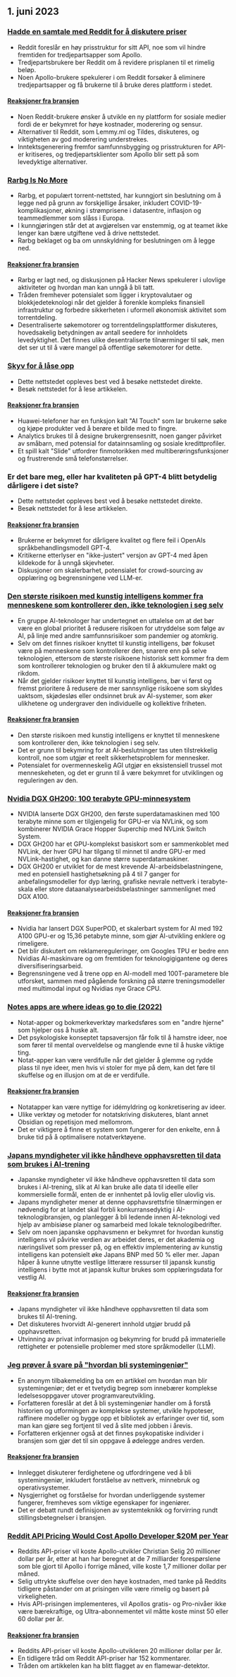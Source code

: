 

<CallToAction />

<Steps>

## 1. juni 2023

### [Hadde en samtale med Reddit for å diskutere priser](https://old.reddit.com/r/apolloapp/comments/13ws4w3/had_a_call_with_reddit_to_discuss_pricing_bad/)

- Reddit foreslår en høy prisstruktur for sitt API, noe som vil hindre fremtiden for tredjepartsapper som Apollo.
- Tredjepartsbrukere ber Reddit om å revidere prisplanen til et rimelig beløp.
- Noen Apollo-brukere spekulerer i om Reddit forsøker å eliminere tredjepartsapper og få brukerne til å bruke deres plattform i stedet.

#### [Reaksjoner fra bransjen](http://news.ycombinator.com/item?id=36141083)

- Noen Reddit-brukere ønsker å utvikle en ny plattform for sosiale medier fordi de er bekymret for høye kostnader, moderering og sensur.
- Alternativer til Reddit, som Lemmy.ml og Tildes, diskuteres, og viktigheten av god moderering understrekes.
- Inntektsgenerering fremfor samfunnsbygging og prisstrukturen for API-er kritiseres, og tredjepartsklienter som Apollo blir sett på som levedyktige alternativer.

### [Rarbg Is No More](https://web.archive.org/web/20230531105653/https://rarbg.to/index80.php)

- Rarbg, et populært torrent-nettsted, har kunngjort sin beslutning om å legge ned på grunn av forskjellige årsaker, inkludert COVID-19-komplikasjoner, økning i strømprisene i datasentre, inflasjon og teammedlemmer som slåss i Europa.
- I kunngjøringen står det at avgjørelsen var enstemmig, og at teamet ikke lenger kan bære utgiftene ved å drive nettstedet.
- Rarbg beklaget og ba om unnskyldning for beslutningen om å legge ned.

#### [Reaksjoner fra bransjen](http://news.ycombinator.com/item?id=36136819)

- Rarbg er lagt ned, og diskusjonen på Hacker News spekulerer i ulovlige aktiviteter og hvordan man kan unngå å bli tatt.
- Tråden fremhever potensialet som ligger i kryptovalutaer og blokkjedeteknologi når det gjelder å forenkle kompleks finansiell infrastruktur og forbedre sikkerheten i uformell økonomisk aktivitet som torrentdeling.
- Desentraliserte søkemotorer og torrentdelingsplattformer diskuteres, hovedsakelig betydningen av antall seedere for innholdets levedyktighet. Det finnes ulike desentraliserte tilnærminger til søk, men det ser ut til å være mangel på offentlige søkemotorer for dette.

### [Skyv for å låse opp](https://cs.uwaterloo.ca/~csk/slide/)

- Dette nettstedet oppleves best ved å besøke nettstedet direkte.
- Besøk nettstedet for å lese artikkelen.

#### [Reaksjoner fra bransjen](http://news.ycombinator.com/item?id=36138304)

- Huawei-telefoner har en funksjon kalt "AI Touch" som lar brukerne søke og kjøpe produkter ved å berøre et bilde med to fingre.
- Analytics brukes til å designe brukergrensesnitt, noen ganger påvirket av småbarn, med potensial for datainnsamling og sosiale kredittprofiler.
- Et spill kalt "Slide" utfordrer finmotorikken med multiberøringsfunksjoner og frustrerende små telefonstørrelser.

### Er det bare meg, eller har kvaliteten på GPT-4 blitt betydelig dårligere i det siste?

- Dette nettstedet oppleves best ved å besøke nettstedet direkte.
- Besøk nettstedet for å lese artikkelen.

#### [Reaksjoner fra bransjen](http://news.ycombinator.com/item?id=36134249)

- Brukerne er bekymret for dårligere kvalitet og flere feil i OpenAIs språkbehandlingsmodell GPT-4.
- Kritikerne etterlyser en "ikke-justert" versjon av GPT-4 med åpen kildekode for å unngå skjevheter.
- Diskusjoner om skalerbarhet, potensialet for crowd-sourcing av opplæring og begrensningene ved LLM-er.

### [Den største risikoen med kunstig intelligens kommer fra menneskene som kontrollerer den, ikke teknologien i seg selv](https://aisnakeoil.substack.com/p/is-avoiding-extinction-from-ai-really)

- En gruppe AI-teknologer har undertegnet en uttalelse om at det bør være en global prioritet å redusere risikoen for utryddelse som følge av AI, på linje med andre samfunnsrisikoer som pandemier og atomkrig.
- Selv om det finnes risikoer knyttet til kunstig intelligens, bør fokuset være på menneskene som kontrollerer den, snarere enn på selve teknologien, ettersom de største risikoene historisk sett kommer fra dem som kontrollerer teknologien og bruker den til å akkumulere makt og rikdom.
- Når det gjelder risikoer knyttet til kunstig intelligens, bør vi først og fremst prioritere å redusere de mer sannsynlige risikoene som skyldes uaktsom, skjødesløs eller ondsinnet bruk av AI-systemer, som øker ulikhetene og undergraver den individuelle og kollektive friheten.

#### [Reaksjoner fra bransjen](http://news.ycombinator.com/item?id=36139852)

- Den største risikoen med kunstig intelligens er knyttet til menneskene som kontrollerer den, ikke teknologien i seg selv.
- Det er grunn til bekymring for at AI-beslutninger tas uten tilstrekkelig kontroll, noe som utgjør et reelt sikkerhetsproblem for mennesker.
- Potensialet for overmenneskelig AGI utgjør en eksistensiell trussel mot menneskeheten, og det er grunn til å være bekymret for utviklingen og reguleringen av den.

### [Nvidia DGX GH200: 100 terabyte GPU-minnesystem](https://developer.nvidia.com/blog/announcing-nvidia-dgx-gh200-first-100-terabyte-gpu-memory-system/)

- NVIDIA lanserte DGX GH200, den første superdatamaskinen med 100 terabyte minne som er tilgjengelig for GPU-er via NVLink, og som kombinerer NVIDIA Grace Hopper Superchip med NVLink Switch System.
- DGX GH200 har et GPU-komplekst basiskort som er sammenkoblet med NVLink, der hver GPU har tilgang til minnet til andre GPU-er med NVLink-hastighet, og kan danne større superdatamaskiner.
- DGX GH200 er utviklet for de mest krevende AI-arbeidsbelastningene, med en potensiell hastighetsøkning på 4 til 7 ganger for anbefalingsmodeller for dyp læring, grafiske nevrale nettverk i terabyte-skala eller store dataanalysearbeidsbelastninger sammenlignet med DGX A100.

#### [Reaksjoner fra bransjen](http://news.ycombinator.com/item?id=36133226)

- Nvidia har lansert DGX SuperPOD, et skalerbart system for AI med 192 A100 GPU-er og 15,36 petabyte minne, som gjør AI-utvikling enklere og rimeligere.
- Det blir diskutert om reklamereguleringer, om Googles TPU er bedre enn Nvidias AI-maskinvare og om fremtiden for teknologigigantene og deres diversifiseringsarbeid.
- Begrensningene ved å trene opp en AI-modell med 100T-parametere ble utforsket, sammen med pågående forskning på større treningsmodeller med multimodal input og Nvidias nye Grace CPU.

### [Notes apps are where ideas go to die (2022)](https://www.reproof.app/blog/notes-apps-help-us-forget)

- Notat-apper og bokmerkeverktøy markedsføres som en "andre hjerne" som hjelper oss å huske alt.
- Det psykologiske konseptet tapsaversjon får folk til å hamstre ideer, noe som fører til mental overveldelse og manglende evne til å huske viktige ting.
- Notat-apper kan være verdifulle når det gjelder å glemme og rydde plass til nye ideer, men hvis vi stoler for mye på dem, kan det føre til skuffelse og en illusjon om at de er verdifulle.

#### [Reaksjoner fra bransjen](http://news.ycombinator.com/item?id=36136179)

- Notatapper kan være nyttige for idémyldring og konkretisering av ideer.
- Ulike verktøy og metoder for notatskriving diskuteres, blant annet Obsidian og repetisjon med mellomrom.
- Det er viktigere å finne et system som fungerer for den enkelte, enn å bruke tid på å optimalisere notatverktøyene.

### [Japans myndigheter vil ikke håndheve opphavsretten til data som brukes i AI-trening](https://technomancers.ai/japan-goes-all-in-copyright-doesnt-apply-to-ai-training/)

- Japanske myndigheter vil ikke håndheve opphavsretten til data som brukes i AI-trening, slik at AI kan bruke alle data til ideelle eller kommersielle formål, enten de er innhentet på lovlig eller ulovlig vis.
- Japans myndigheter mener at denne opphavsrettsfrie tilnærmingen er nødvendig for at landet skal forbli konkurransedyktig i AI-teknologibransjen, og planlegger å bli ledende innen AI-teknologi ved hjelp av ambisiøse planer og samarbeid med lokale teknologibedrifter.
- Selv om noen japanske opphavsmenn er bekymret for hvordan kunstig intelligens vil påvirke verdien av arbeidet deres, er det akademia og næringslivet som presser på, og en effektiv implementering av kunstig intelligens kan potensielt øke Japans BNP med 50 % eller mer. Japan håper å kunne utnytte vestlige litterære ressurser til japansk kunstig intelligens i bytte mot at japansk kultur brukes som opplæringsdata for vestlig AI.

#### [Reaksjoner fra bransjen](http://news.ycombinator.com/item?id=36144241)

- Japans myndigheter vil ikke håndheve opphavsretten til data som brukes til AI-trening.
- Det diskuteres hvorvidt AI-generert innhold utgjør brudd på opphavsretten.
- Utvinning av privat informasjon og bekymring for brudd på immaterielle rettigheter er potensielle problemer med store språkmodeller (LLM).

### [Jeg prøver å svare på "hvordan bli systemingeniør"](https://rachelbythebay.com/w/2023/05/30/eng/)

- En anonym tilbakemelding ba om en artikkel om hvordan man blir systemingeniør; det er et tvetydig begrep som innebærer komplekse ledelsesoppgaver utover programvareutvikling.
- Forfatteren foreslår at det å bli systemingeniør handler om å forstå historien og utformingen av komplekse systemer, utvikle hypoteser, raffinere modeller og bygge opp et bibliotek av erfaringer over tid, som man kan gjøre seg fortjent til ved å slite med jobben i årevis.
- Forfatteren erkjenner også at det finnes psykopatiske individer i bransjen som gjør det til sin oppgave å ødelegge andres verden.

#### [Reaksjoner fra bransjen](http://news.ycombinator.com/item?id=36133263)

- Innlegget diskuterer ferdighetene og utfordringene ved å bli systemingeniør, inkludert forståelse av nettverk, minnebruk og operativsystemer.
- Nysgjerrighet og forståelse for hvordan underliggende systemer fungerer, fremheves som viktige egenskaper for ingeniører.
- Det er debatt rundt definisjonen av systemteknikk og forvirring rundt stillingsbetegnelser i bransjen.

### [Reddit API Pricing Would Cost Apollo Developer $20M per Year](https://daringfireball.net/linked/2023/05/31/reddit-apollo-api-pricing)

- Reddits API-priser vil koste Apollo-utvikler Christian Selig 20 millioner dollar per år, etter at han har beregnet at de 7 milliarder forespørslene som ble gjort til Apollo i forrige måned, ville koste 1,7 millioner dollar per måned.
- Selig uttrykte skuffelse over den høye kostnaden, med tanke på Reddits tidligere påstander om at prisingen ville være rimelig og basert på virkeligheten.
- Hvis API-prisingen implementeres, vil Apollos gratis- og Pro-nivåer ikke være bærekraftige, og Ultra-abonnementet vil måtte koste minst 50 eller 60 dollar per år.

#### [Reaksjoner fra bransjen](http://news.ycombinator.com/item?id=36142285)

- Reddits API-priser vil koste Apollo-utvikleren 20 millioner dollar per år.
- En tidligere tråd om Reddit API-priser har 152 kommentarer.
- Tråden om artikkelen kan ha blitt flagget av en flamewar-detektor.

</Steps>
